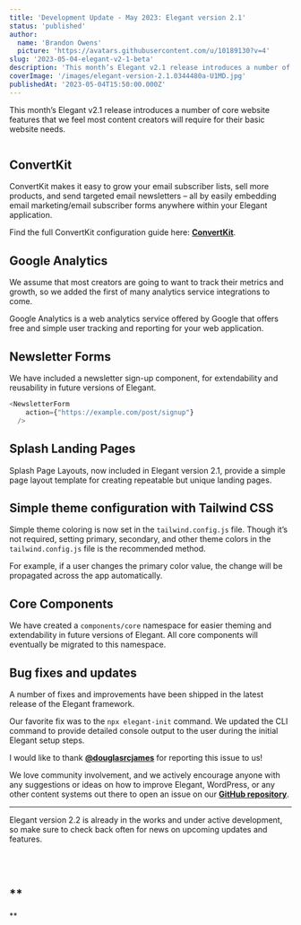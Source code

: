 ```yaml
---
title: 'Development Update - May 2023: Elegant version 2.1'
status: 'published'
author:
  name: 'Brandon Owens'
  picture: 'https://avatars.githubusercontent.com/u/10189130?v=4'
slug: '2023-05-04-elegant-v2-1-beta'
description: 'This month’s Elegant v2.1 release introduces a number of core website features that we feel most content creators will require for their basic website needs.'
coverImage: '/images/elegant-version-2.1.0344480a-U1MD.jpg'
publishedAt: '2023-05-04T15:50:00.000Z'
---
```


This month’s Elegant v2.1 release introduces a number of core website features that we feel most content creators will require for their basic website needs.



<div class="my-8 shadow-xl"><img class="rounded-xl" src="/images/elegant-version-2.1.0344480a-M0OD.jpg" alt=""></div>



## ConvertKit

ConvertKit makes it easy to grow your email subscriber lists, sell more products, and send targeted email newsletters – all by easily embedding email marketing/email subscriber forms anywhere within your Elegant application.

Find the full ConvertKit configuration guide here: [**ConvertKit**](https://www.elegantframework.com/docs/convertkit).

## Google Analytics

We assume that most creators are going to want to track their metrics and growth, so we added the first of many analytics service integrations to come.

Google Analytics is a web analytics service offered by Google that offers free and simple user tracking and reporting for your web application.

## Newsletter Forms

We have included a newsletter sign-up component, for extendability and reusability in future versions of Elegant.

```javascript
<NewsletterForm 
    action={"https://example.com/post/signup"} 
  />
```

## Splash Landing Pages

Splash Page Layouts, now included in Elegant version 2.1, provide a simple page layout template for creating repeatable but unique landing pages.

## Simple theme configuration with Tailwind CSS

Simple theme coloring is now set in the `tailwind.config.js` file. Though it’s not required, setting primary, secondary, and other theme colors in the `tailwind.config.js` file is the recommended method.

For example, if a user changes the primary color value, the change will be propagated across the app automatically.

## Core Components

We have created a `components/core` namespace for easier theming and extendability in future versions of Elegant. All core components will eventually be migrated to this namespace.

## Bug fixes and updates

A number of fixes and improvements have been shipped in the latest release of the Elegant framework.

Our favorite fix was to the `npx elegant-init` command. We updated the CLI command to provide detailed console output to the user during the initial Elegant setup steps.

I would like to thank [**@douglasrcjames**](https://github.com/douglasrcjames) for reporting this issue to us!

We love community involvement, and we actively encourage anyone with any suggestions or ideas on how to improve Elegant, WordPress, or any other content systems out there to open an issue on our [**GitHub repository**](https://github.com/elegantframework/elegant-cli/issues).



---



Elegant version 2.2 is already in the works and under active development, so make sure to check back often for news on upcoming updates and features.<br>

<br>

<br>

## **<br>

**<br>

<br>



